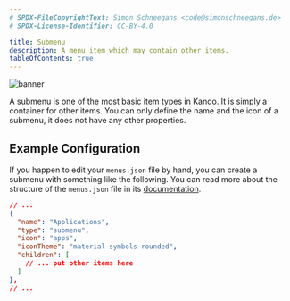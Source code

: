 ```yaml
---
# SPDX-FileCopyrightText: Simon Schneegans <code@simonschneegans.de>
# SPDX-License-Identifier: CC-BY-4.0

title: Submenu
description: A menu item which may contain other items.
tableOfContents: true
---
```



![banner](../../assets/img/type-submenu.png)

<Intro>
A submenu is one of the most basic item types in Kando. 
It is simply a container for other items.
You can only define the name and the icon of a submenu, it does not have any other properties.
</Intro>


## <Icon name="solar:settings-bold-duotone" class="inline-icon" /> Example Configuration

If you happen to edit your `menus.json` file by hand, you can create a submenu with something like the following.
You can read more about the structure of the `menus.json` file in its [documentation](/config-files).

```json title="menus.json"
// ...
{
  "name": "Applications",
  "type": "submenu",
  "icon": "apps",
  "iconTheme": "material-symbols-rounded",
  "children": [
    // ... put other items here
  ]
},
// ...
```